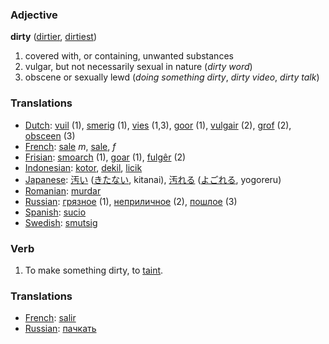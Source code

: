 === Adjective ===
'''dirty''' ([[dirtier]], [[dirtiest]])

#covered with, or containing, unwanted substances
#vulgar, but not necessarily sexual in nature (''dirty word'')
#obscene or sexually lewd (''doing something dirty'', ''dirty video'', ''dirty talk'')

=== Translations ===
*[[Dutch]]: [[vuil]] (1), [[smerig]] (1), [[vies]] (1,3), [[goor]] (1), [[vulgair]] (2), [[grof]] (2), [[obsceen]] (3)
*[[French]]: [[sal]]e ''m'', [[sale]], ''f''
*[[Frisian]]: [[smoarch]] (1), [[goar]] (1), [[fulgêr]] (2)
*[[Indonesian]]: [[kotor]], [[dekil]], [[licik]]
*[[Japanese]]: [[汚い]] ([[きたない]], kitanai), [[汚れる]] ([[よごれる]], yogoreru)
*[[Romanian]]: [[murdar]]
*[[Russian]]: [[грязное]] (1), [[неприличное]] (2), [[пошлое]] (3)
*[[Spanish]]: [[sucio]]
*[[Swedish]]: [[smutsig]]

===Verb===

#To make something dirty, to [[taint]].
=== Translations ===
*[[French]]: [[salir]]
*[[Russian]]: [[пачкать]]